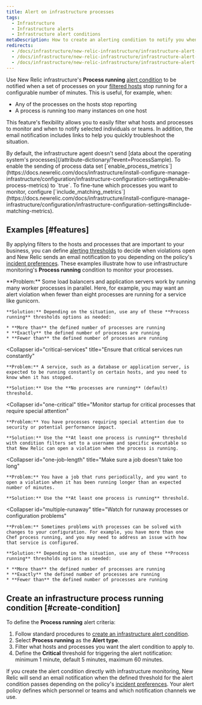 ```yaml
---
title: Alert on infrastructure processes
tags:
  - Infrastructure
  - Infrastructure alerts
  - Infrastructure alert conditions
metaDescription: How to create an alerting condition to notify you when processes have stopped reporting or are not running as expected.
redirects:
  - /docs/infrastructure/new-relic-infrastructure/infrastructure-alert-conditions/alert-when-infrastructure-processes-stop-reporting
  - /docs/infrastructure/new-relic-infrastructure/infrastructure-alert-conditions/alert-when-infrastructure-processes-not-running
  - /docs/infrastructure/new-relic-infrastructure/infrastructure-alert-conditions/alert-infrastructure-process-running
---
```


Use New Relic infrastructure's **Process running** [alert condition](/docs/infrastructure/new-relic-infrastructure/configuration/infrastructure-alerts-add-edit-or-view-host-alert-information) to be notified when a set of processes on your [filtered hosts](/docs/infrastructure/new-relic-infrastructure/filter-group/filter-sets-organize-your-infrastructure-hosts) stop running for a configurable number of minutes. This is useful, for example, when:

* Any of the processes on the hosts stop reporting
* A process is running too many instances on one host

This feature's flexibility allows you to easily filter what hosts and processes to monitor and when to notify selected individuals or teams. In addition, the email notification includes links to help you quickly troubleshoot the situation.

<Callout variant="important">
  By default, the infrastructure agent doesn't send [data about the operating system's processes](/attribute-dictionary/?event=ProcessSample). To enable the sending of process data set [`enable_process_metrics`](https://docs.newrelic.com/docs/infrastructure/install-configure-manage-infrastructure/configuration/infrastructure-configuration-settings#enable-process-metrics) to `true`. To fine-tune which processes you want to monitor, configure [`include_matching_metrics`](https://docs.newrelic.com/docs/infrastructure/install-configure-manage-infrastructure/configuration/infrastructure-configuration-settings#include-matching-metrics).
</Callout>

## Examples [#features]

By applying filters to the hosts and processes that are important to your business, you can define [alerting thresholds](/docs/alerts/new-relic-alerts/getting-started/alerts-glossary#alert-threshold) to decide when violations open and New Relic sends an email notification to you depending on the policy's [incident preferences](/docs/alerts/new-relic-alerts/configuring-alert-policies/specify-when-new-relic-creates-incidents). These examples illustrate how to use infrastructure monitoring's **Process running** condition to monitor your processes.

<CollapserGroup>
  <Collapser
    id="processes-load"
    title="Ensure enough processes are running to satisfy load"
  >
    **Problem:** Some load balancers and application servers work by running many worker processes in parallel. Here, for example, you may want an alert violation when fewer than eight processes are running for a service like gunicorn.

    **Solution:** Depending on the situation, use any of these **Process running** thresholds options as needed:

    * **More than** the defined number of processes are running
    * **Exactly** the defined number of processes are running
    * **Fewer than** the defined number of processes are running
  </Collapser>

  <Collapser
    id="critical-services"
    title="Ensure that critical services run constantly"
  >
    **Problem:** A service, such as a database or application server, is expected to be running constantly on certain hosts, and you need to know when it has stopped.

    **Solution:** Use the **No processes are running** (default) threshold.
  </Collapser>

  <Collapser
    id="one-critical"
    title="Monitor startup for critical processes that require special attention"
  >
    **Problem:** You have processes requiring special attention due to security or potential performance impact.

    **Solution:** Use the **At least one process is running** threshold with condition filters set to a username and specific executable so that New Relic can open a violation when the process is running.
  </Collapser>

  <Collapser
    id="one-job-length"
    title="Make sure a job doesn't take too long"
  >
    **Problem:** You have a job that runs periodically, and you want to open a violation when it has been running longer than an expected number of minutes.

    **Solution:** Use the **At least one process is running** threshold.
  </Collapser>

  <Collapser
    id="multiple-runaway"
    title="Watch for runaway processes or configuration problems"
  >
    **Problem:** Sometimes problems with processes can be solved with changes to your configuration. For example, you have more than one Chef process running, and you may need to address an issue with how that service is configured.

    **Solution:** Depending on the situation, use any of these **Process running** thresholds options as needed:

    * **More than** the defined number of processes are running
    * **Exactly** the defined number of processes are running
    * **Fewer than** the defined number of processes are running
  </Collapser>
</CollapserGroup>

## Create an infrastructure process running condition [#create-condition]

To define the **Process running** alert criteria:

1. Follow standard procedures to [create an infrastructure alert condition](/docs/infrastructure/new-relic-infrastructure/configuration/infrastructure-alerts-add-edit-or-view-host-alert-information).
2. Select **Process running** as the **Alert type**.
3. Filter what hosts and processes you want the alert condition to apply to.
4. Define the **Critical** threshold for triggering the alert notification: minimum 1 minute, default 5 minutes, maximum 60 minutes.

If you create the alert condition directly with infrastructure monitoring, New Relic will send an email notification when the defined threshold for the alert condition passes depending on the policy's [incident preferences](/docs/alerts/new-relic-alerts/configuring-alert-policies/specify-when-new-relic-creates-incidents). Your alert policy defines which personnel or teams and which notification channels we use.

